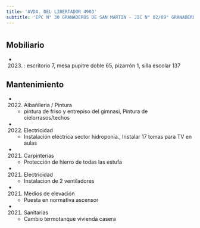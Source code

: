 ```yaml
---
title: 'AVDA. DEL LIBERTADOR 4903'
subtitle: 'EPC N° 30 GRANADEROS DE SAN MARTIN - JIC N° 02/09° GRANADEROS DE SAN MARTIN - ESCUELA DE MAESTROS ([A] 07)'
---
```


#


## Mobiliario

*  (2023) : escritorio 7, mesa pupitre doble 65, pizarrón 1, silla escolar 137 





## Mantenimiento

*  (2022) Albañileria / Pintura 
    + pintura de friso y entrepiso del gimnasi, Pintura de cielorrasos/techos

*  (2022) Electricidad 
    + Instalación eléctrica sector hidroponia., Instalar 17 tomas para TV en aulas

*  (2021) Carpinterías 
    + Protección de hierro de todas las estufa

*  (2021) Electricidad 
    + Instalacion de 2 ventiladores

*  (2021) Medios de elevación 
    + Puesta en normativa ascensor

*  (2021) Sanitarias 
    + Cambio termotanque vivienda casera



